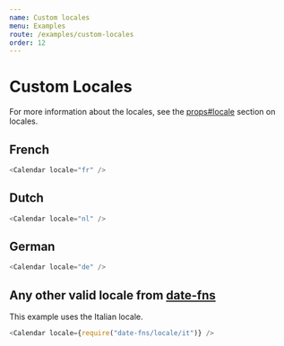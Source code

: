 ```yaml
---
name: Custom locales
menu: Examples
route: /examples/custom-locales
order: 12
---
```



# Custom Locales

For more information about the locales, see the [props#locale](/props#locale) section on locales.

## French

<Sandbox>
  <Calendar locale="fr" />
</Sandbox>

```js
<Calendar locale="fr" />
```

## Dutch

<Sandbox>
  <Calendar locale="nl" />
</Sandbox>

```js
<Calendar locale="nl" />
```

## German

<Sandbox>
  <Calendar locale="de" />
</Sandbox>

```js
<Calendar locale="de" />
```

## Any other valid locale from [date-fns](https://date-fns.org/v1.29.0/docs/I18n#supported-languages)

This example uses the Italian locale.

<Sandbox>
  <Calendar locale={require("date-fns/locale/it")} />
</Sandbox>

```js
<Calendar locale={require("date-fns/locale/it")} />
```
